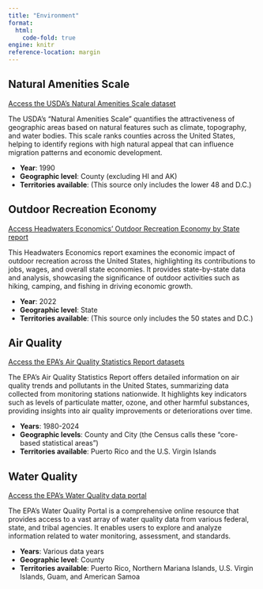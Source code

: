 ```yaml
---
title: "Environment"
format: 
  html:
    code-fold: true
engine: knitr
reference-location: margin
---
```



## Natural Amenities Scale

[Access the USDA's Natural Amenities Scale dataset](https://www.ers.usda.gov/data-products/natural-amenities-scale/#:~:text=The%20natural%20amenities%20scale%20is,environmental%20qualities%20most%20people%20prefer){.external target="_blank"}

The USDA's "Natural Amenities Scale" quantifies the attractiveness of geographic areas based on natural features such as climate, topography, and water bodies. This scale ranks counties across the United States, helping to identify regions with high natural appeal that can influence migration patterns and economic development.

* **Year**: 1990
* **Geographic level**: County (excluding HI and AK)
* **Territories available**: (This source only includes the lower 48 and D.C.)


## Outdoor Recreation Economy

[Access Headwaters Economics' Outdoor Recreation Economy by State report](https://headwaterseconomics.org/economic-development/trends-performance/outdoor-recreation-economy-by-state/){.external target="_blank"}

This Headwaters Economics report examines the economic impact of outdoor recreation across the United States, highlighting its contributions to jobs, wages, and overall state economies. It provides state-by-state data and analysis, showcasing the significance of outdoor activities such as hiking, camping, and fishing in driving economic growth.

* **Year**: 2022
* **Geographic level**: State
* **Territories available**: (This source only includes the 50 states and D.C.)


## Air Quality

[Access the EPA's Air Quality Statistics Report datasets](https://www.epa.gov/outdoor-air-quality-data/air-quality-statistics-report){.external target="_blank"}

The EPA's Air Quality Statistics Report offers detailed information on air quality trends and pollutants in the United States, summarizing data collected from monitoring stations nationwide. It highlights key indicators such as levels of particulate matter, ozone, and other harmful substances, providing insights into air quality improvements or deteriorations over time.

* **Years**: 1980-2024
* **Geographic levels**: County and City (the Census calls these "core-based statistical areas")
* **Territories available**: Puerto Rico and the U.S. Virgin Islands


## Water Quality

[Access the EPA's Water Quality data portal](https://www.epa.gov/waterdata/water-quality-data-download#portal){.external target="_blank"}

The EPA's Water Quality Portal is a comprehensive online resource that provides access to a vast array of water quality data from various federal, state, and tribal agencies. It enables users to explore and analyze information related to water monitoring, assessment, and standards.

* **Years**: Various data years
* **Geographic level**: County
* **Territories available**: Puerto Rico, Northern Mariana Islands, U.S. Virgin Islands, Guam, and American Samoa


